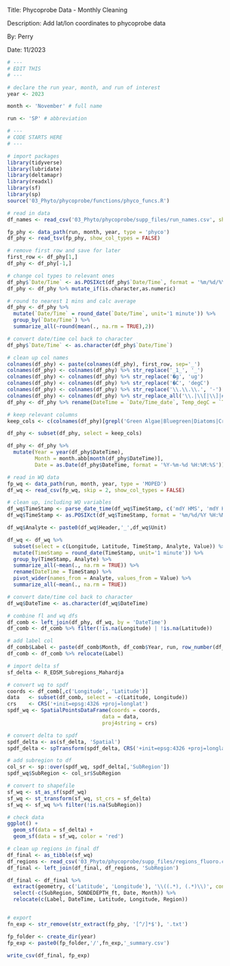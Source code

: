 Title: Phycoprobe Data - Monthly Cleaning

Description: Add lat/lon coordinates to phycoprobe data

By: Perry

Date: 11/2023

```r
# ---
# EDIT THIS
# ---

# declare the run year, month, and run of interest
year <- 2023

month <- 'November' # full name

run <- 'SP' # abbreviation
```

```r
# ---
# CODE STARTS HERE
# ---

# import packages
library(tidyverse)
library(lubridate)
library(deltamapr)
library(readxl)
library(sf)
library(sp)
source('03_Phyto/phycoprobe/functions/phyco_funcs.R')

# read in data
df_names <- read_csv('03_Phyto/phycoprobe/supp_files/run_names.csv', show_col_types = FALSE)

fp_phy <- data_path(run, month, year, type = 'phyco')
df_phy <- read_tsv(fp_phy, show_col_types = FALSE)

# remove first row and save for later
first_row <- df_phy[1,]
df_phy <- df_phy[-1,]

# change col types to relevant ones
df_phy$`Date/Time` <- as.POSIXct(df_phy$`Date/Time`, format = '%m/%d/%Y %H:%M:%S')
df_phy <- df_phy %>% mutate_if(is.character,as.numeric)

# round to nearest 1 mins and calc average
df_phy <- df_phy %>%
  mutate(`Date/Time` = round_date(`Date/Time`, unit='1 minute')) %>%
  group_by(`Date/Time`) %>%
  summarize_all(~round(mean(., na.rm = TRUE),2))

# convert date/time col back to character
df_phy$`Date/Time` <- as.character(df_phy$`Date/Time`)

# clean up col names
colnames(df_phy) <- paste(colnames(df_phy), first_row, sep='_')
colnames(df_phy) <- colnames(df_phy) %>% str_replace('_1_', '_')
colnames(df_phy) <- colnames(df_phy) %>% str_replace('�g', 'ug')
colnames(df_phy) <- colnames(df_phy) %>% str_replace('�C', 'degC')
colnames(df_phy) <- colnames(df_phy) %>% str_replace('\\.\\.\\.', '-')
colnames(df_phy) <- colnames(df_phy) %>% str_replace_all('\\.|\\[|\\]|#', '')
df_phy <- df_phy %>% rename(DateTime = `Date/Time_date`, Temp_degC = `Temp Sample_degC`)

# keep relevant columns
keep_cols <- c(colnames(df_phy)[grepl('Green Algae|Bluegreen|Diatoms|Cryptophyta', colnames(df_phy))],'Temp_degC','DateTime')

df_phy <- subset(df_phy, select = keep_cols)

df_phy <- df_phy %>%
  mutate(Year = year(df_phy$DateTime),
         Month = month.abb[month(df_phy$DateTime)],
         Date = as.Date(df_phy$DateTime, format = '%Y-%m-%d %H:%M:%S'))

# read in WQ data
fp_wq <- data_path(run, month, year, type = 'MOPED')
df_wq <- read_csv(fp_wq, skip = 2, show_col_types = FALSE)

# clean up, including WQ variables
df_wq$TimeStamp <- parse_date_time(df_wq$TimeStamp, c('mdY HMS', 'mdY HM'))
df_wq$TimeStamp <- as.POSIXct(df_wq$TimeStamp, format = '%m/%d/%Y %H:%M:%S')

df_wq$Analyte <- paste0(df_wq$Header,'_',df_wq$Unit)

df_wq <- df_wq %>%
  subset(select = c(Longitude, Latitude, TimeStamp, Analyte, Value)) %>%
  mutate(TimeStamp = round_date(TimeStamp, unit='1 minute')) %>%
  group_by(TimeStamp, Analyte) %>%
  summarize_all(~mean(., na.rm = TRUE)) %>%
  rename(DateTime = TimeStamp) %>%
  pivot_wider(names_from = Analyte, values_from = Value) %>%
  summarize_all(~mean(., na.rm = TRUE))

# convert date/time col back to character
df_wq$DateTime <- as.character(df_wq$DateTime)

# combine fl and wq dfs
df_comb <- left_join(df_phy, df_wq, by = 'DateTime')
df_comb <- df_comb %>% filter(!is.na(Longitude) | !is.na(Latitude))

# add label col
df_comb$Label <- paste(df_comb$Month, df_comb$Year, run, row_number(df_comb$Month))
df_comb <- df_comb %>% relocate(Label)

# import delta sf
sf_delta <- R_EDSM_Subregions_Mahardja

# convert wq to spdf
coords <- df_comb[,c('Longitude', 'Latitude')]
data   <- subset(df_comb, select = -c(Latitude, Longitude))
crs    <- CRS('+init=epsg:4326 +proj=longlat')
spdf_wq <- SpatialPointsDataFrame(coords = coords,
                               data = data, 
                               proj4string = crs)

# convert delta to spdf
spdf_delta <- as(sf_delta, 'Spatial')
spdf_delta <- spTransform(spdf_delta, CRS('+init=epsg:4326 +proj=longlat'))

# add subregion to df
col_sr <- sp::over(spdf_wq, spdf_delta[,'SubRegion'])
spdf_wq$SubRegion <- col_sr$SubRegion

# convert to shapefile
sf_wq <- st_as_sf(spdf_wq)
sf_wq <- st_transform(sf_wq, st_crs = sf_delta)
sf_wq <- sf_wq %>% filter(!is.na(SubRegion))

# check data
ggplot() +
  geom_sf(data = sf_delta) +
  geom_sf(data = sf_wq, color = 'red')

# clean up regions in final df
df_final <- as_tibble(sf_wq)
df_regions <- read_csv('03_Phyto/phycoprobe/supp_files/regions_fluoro.csv')
df_final <- left_join(df_final, df_regions, 'SubRegion')

df_final <- df_final %>%
  extract(geometry, c('Latitude', 'Longitude'), '\\((.*), (.*)\\)', convert = TRUE) %>%
  select(-c(SubRegion, SONDEDEPTH_ft, Date, Month)) %>%
  relocate(c(Label, DateTime, Latitude, Longitude, Region))


# export
fn_exp <- str_remove(str_extract(fp_phy, '[^/]*$'), '.txt')

fp_folder <- create_dir(year)
fp_exp <- paste0(fp_folder,'/',fn_exp,'_summary.csv')

write_csv(df_final, fp_exp)
```

